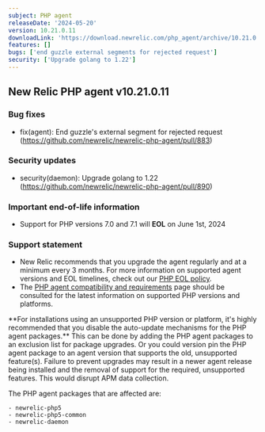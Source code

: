 ```yaml
---
subject: PHP agent
releaseDate: '2024-05-20'
version: 10.21.0.11
downloadLink: 'https://download.newrelic.com/php_agent/archive/10.21.0.11'
features: []
bugs: ['end guzzle external segments for rejected request']
security: ['Upgrade golang to 1.22']
---
```

## New Relic PHP agent v10.21.0.11

### Bug fixes
* fix(agent): End guzzle's external segment for rejected request (https://github.com/newrelic/newrelic-php-agent/pull/883)

### Security updates
* security(daemon): Upgrade golang to 1.22 (https://github.com/newrelic/newrelic-php-agent/pull/890)

### Important end-of-life information

* Support for PHP versions 7.0 and 7.1 will **EOL** on June 1st, 2024

### Support statement

* New Relic recommends that you upgrade the agent regularly and at a minimum every 3 months. For more information on supported agent versions and EOL timelines, check out our [PHP EOL policy](https://docs.newrelic.com/docs/apm/agents/php-agent/getting-started/php-agent-eol-policy/).
* The [PHP agent compatibility and requirements](https://docs.newrelic.com/docs/apm/agents/php-agent/getting-started/php-agent-compatibility-requirements/) page should be consulted for the latest information on supported PHP versions and platforms.

<Callout variant="important">
**For installations using an unsupported PHP version or platform, it's highly recommended that you disable the auto-update mechanisms for the PHP agent packages.** This can be done by adding the PHP agent packages to an exclusion list for package upgrades. Or you could version pin the PHP agent package to an agent version that supports the old, unsupported feature(s). Failure to prevent upgrades may result in a newer agent release being installed and the removal of support for the required, unsupported features. This would disrupt APM data collection.

The PHP agent packages that are affected are:

    - newrelic-php5
    - newrelic-php5-common
    - newrelic-daemon
</Callout>
